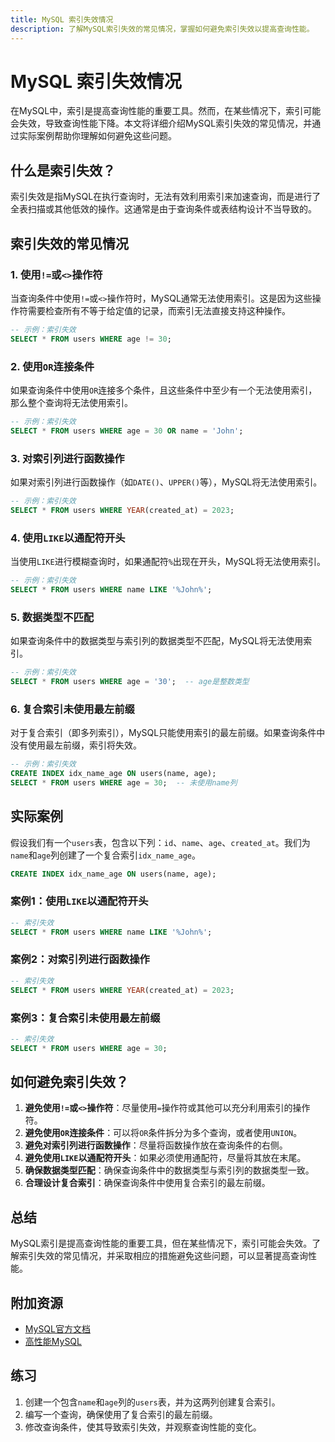 ```yaml
---
title: MySQL 索引失效情况
description: 了解MySQL索引失效的常见情况，掌握如何避免索引失效以提高查询性能。
---
```


# MySQL 索引失效情况

在MySQL中，索引是提高查询性能的重要工具。然而，在某些情况下，索引可能会失效，导致查询性能下降。本文将详细介绍MySQL索引失效的常见情况，并通过实际案例帮助你理解如何避免这些问题。

## 什么是索引失效？

索引失效是指MySQL在执行查询时，无法有效利用索引来加速查询，而是进行了全表扫描或其他低效的操作。这通常是由于查询条件或表结构设计不当导致的。

## 索引失效的常见情况

### 1. 使用`!=`或`<>`操作符

当查询条件中使用`!=`或`<>`操作符时，MySQL通常无法使用索引。这是因为这些操作符需要检查所有不等于给定值的记录，而索引无法直接支持这种操作。

```sql
-- 示例：索引失效
SELECT * FROM users WHERE age != 30;
```

### 2. 使用`OR`连接条件

如果查询条件中使用`OR`连接多个条件，且这些条件中至少有一个无法使用索引，那么整个查询将无法使用索引。

```sql
-- 示例：索引失效
SELECT * FROM users WHERE age = 30 OR name = 'John';
```

### 3. 对索引列进行函数操作

如果对索引列进行函数操作（如`DATE()`、`UPPER()`等），MySQL将无法使用索引。

```sql
-- 示例：索引失效
SELECT * FROM users WHERE YEAR(created_at) = 2023;
```

### 4. 使用`LIKE`以通配符开头

当使用`LIKE`进行模糊查询时，如果通配符`%`出现在开头，MySQL将无法使用索引。

```sql
-- 示例：索引失效
SELECT * FROM users WHERE name LIKE '%John%';
```

### 5. 数据类型不匹配

如果查询条件中的数据类型与索引列的数据类型不匹配，MySQL将无法使用索引。

```sql
-- 示例：索引失效
SELECT * FROM users WHERE age = '30';  -- age是整数类型
```

### 6. 复合索引未使用最左前缀

对于复合索引（即多列索引），MySQL只能使用索引的最左前缀。如果查询条件中没有使用最左前缀，索引将失效。

```sql
-- 示例：索引失效
CREATE INDEX idx_name_age ON users(name, age);
SELECT * FROM users WHERE age = 30;  -- 未使用name列
```

## 实际案例

假设我们有一个`users`表，包含以下列：`id`、`name`、`age`、`created_at`。我们为`name`和`age`列创建了一个复合索引`idx_name_age`。

```sql
CREATE INDEX idx_name_age ON users(name, age);
```

### 案例1：使用`LIKE`以通配符开头

```sql
-- 索引失效
SELECT * FROM users WHERE name LIKE '%John%';
```

### 案例2：对索引列进行函数操作

```sql
-- 索引失效
SELECT * FROM users WHERE YEAR(created_at) = 2023;
```

### 案例3：复合索引未使用最左前缀

```sql
-- 索引失效
SELECT * FROM users WHERE age = 30;
```

## 如何避免索引失效？

1. **避免使用`!=`或`<>`操作符**：尽量使用`=`操作符或其他可以充分利用索引的操作符。
2. **避免使用`OR`连接条件**：可以将`OR`条件拆分为多个查询，或者使用`UNION`。
3. **避免对索引列进行函数操作**：尽量将函数操作放在查询条件的右侧。
4. **避免使用`LIKE`以通配符开头**：如果必须使用通配符，尽量将其放在末尾。
5. **确保数据类型匹配**：确保查询条件中的数据类型与索引列的数据类型一致。
6. **合理设计复合索引**：确保查询条件中使用复合索引的最左前缀。

## 总结

MySQL索引是提高查询性能的重要工具，但在某些情况下，索引可能会失效。了解索引失效的常见情况，并采取相应的措施避免这些问题，可以显著提高查询性能。

## 附加资源

- [MySQL官方文档](https://dev.mysql.com/doc/)
- [高性能MySQL](https://www.amazon.com/High-Performance-MySQL-Optimization-Replication/dp/1449314287)

## 练习

1. 创建一个包含`name`和`age`列的`users`表，并为这两列创建复合索引。
2. 编写一个查询，确保使用了复合索引的最左前缀。
3. 修改查询条件，使其导致索引失效，并观察查询性能的变化。
